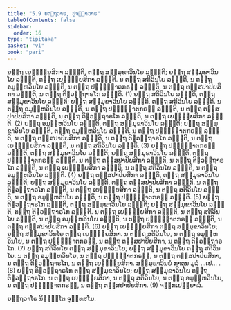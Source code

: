 ```yaml
---
title: "5.9 ຍຕ຺ຖວາຣ, ປຸຈ຺ຉາວາຣ"
tableOfContents: false
sidebar:
  order: 16
type: "tipitaka"
basket: "vi"
book: "pari"
---
```



<DynamicBreadcrumb />

<Division number="304" book="pari">

<Paragraph number="1311" book="pari">
ຍຕ຺ຖ ເຍຠຸຍ຺ຍສິກາ ລພ຺ຠຕິ, ຕຕ຺ຖ ສມ຺ມຸຂາວິນໂຍ ລພ຺ຠຕິ; ຍຕ຺ຖ ສມ຺ມຸຂາວິນໂຍ ລພ຺ຠຕິ, ຕຕ຺ຖ ເຍຠຸຍ຺ຍສິກາ ລພ຺ຠຕິ. ນ ຕຕ຺ຖ ສຕິວິນໂຍ ລພ຺ຠຕິ, ນ ຕຕ຺ຖ ອມູຬ຺ຫວິນໂຍ ລພ຺ຠຕິ, ນ ຕຕ຺ຖ ປຏິຎ຺ຎາຕກຣຓໍ ລພ຺ຠຕິ, ນ ຕຕ຺ຖ ຕສ຺ສປາປິຍສິກາ ລພ຺ຠຕິ, ນ ຕຕ຺ຖ ຕິຓວຕ຺ຖາຣໂກ ລພ຺ຠຕິ. (1)
</Paragraph>

<Paragraph number="1312" book="pari">
ຍຕ຺ຖ ສຕິວິນໂຍ ລພ຺ຠຕິ, ຕຕ຺ຖ ສມ຺ມຸຂາວິນໂຍ ລພ຺ຠຕິ; ຍຕ຺ຖ ສມ຺ມຸຂາວິນໂຍ ລພ຺ຠຕິ, ຕຕ຺ຖ ສຕິວິນໂຍ ລພ຺ຠຕິ. ນ ຕຕ຺ຖ ອມູຬ຺ຫວິນໂຍ ລພ຺ຠຕິ, ນ ຕຕ຺ຖ ປຏິຎ຺ຎາຕກຣຓໍ ລພ຺ຠຕິ, ນ ຕຕ຺ຖ ຕສ຺ສປາປິຍສິກາ ລພ຺ຠຕິ, ນ ຕຕ຺ຖ ຕິຓວຕ຺ຖາຣໂກ ລພ຺ຠຕິ, ນ ຕຕ຺ຖ ເຍຠຸຍ຺ຍສິກາ ລພ຺ຠຕິ. (2)
</Paragraph>

<Paragraph number="1313" book="pari">
ຍຕ຺ຖ ອມູຬ຺ຫວິນໂຍ ລພ຺ຠຕິ, ຕຕ຺ຖ ສມ຺ມຸຂາວິນໂຍ ລພ຺ຠຕິ; ຍຕ຺ຖ ສມ຺ມຸຂາວິນໂຍ ລພ຺ຠຕິ, ຕຕ຺ຖ ອມູຬ຺ຫວິນໂຍ ລພ຺ຠຕິ. ນ ຕຕ຺ຖ ປຏິຎ຺ຎາຕກຣຓໍ ລພ຺ຠຕິ, ນ ຕຕ຺ຖ ຕສ຺ສປາປິຍສິກາ ລພ຺ຠຕິ, ນ ຕຕ຺ຖ ຕິຓວຕ຺ຖາຣໂກ ລພ຺ຠຕິ, ນ ຕຕ຺ຖ ເຍຠຸຍ຺ຍສິກາ ລພ຺ຠຕິ, ນ ຕຕ຺ຖ ສຕິວິນໂຍ ລພ຺ຠຕິ. (3)
</Paragraph>

<Paragraph number="1314" book="pari">
ຍຕ຺ຖ ປຏິຎ຺ຎາຕກຣຓໍ ລພ຺ຠຕິ, ຕຕ຺ຖ ສມ຺ມຸຂາວິນໂຍ ລພ຺ຠຕິ; ຍຕ຺ຖ ສມ຺ມຸຂາວິນໂຍ ລພ຺ຠຕິ, ຕຕ຺ຖ ປຏິຎ຺ຎາຕກຣຓໍ ລພ຺ຠຕິ. ນ ຕຕ຺ຖ ຕສ຺ສປາປິຍສິກາ ລພ຺ຠຕິ, ນ ຕຕ຺ຖ ຕິຓວຕ຺ຖາຣໂກ ລພ຺ຠຕິ, ນ ຕຕ຺ຖ ເຍຠຸຍ຺ຍສິກາ ລພ຺ຠຕິ, ນ ຕຕ຺ຖ ສຕິວິນໂຍ ລພ຺ຠຕິ, ນ ຕຕ຺ຖ ອມູຬ຺ຫວິນໂຍ ລພ຺ຠຕິ. (4)
</Paragraph>

<Paragraph number="1315" book="pari">
ຍຕ຺ຖ ຕສ຺ສປາປິຍສິກາ ລພ຺ຠຕິ, ຕຕ຺ຖ ສມ຺ມຸຂາວິນໂຍ ລພ຺ຠຕິ; ຍຕ຺ຖ ສມ຺ມຸຂາວິນໂຍ ລພ຺ຠຕິ, ຕຕ຺ຖ ຕສ຺ສປາປິຍສິກາ ລພ຺ຠຕິ. ນ ຕຕ຺ຖ ຕິຓວຕ຺ຖາຣໂກ ລພ຺ຠຕິ, ນ ຕຕ຺ຖ ເຍຠຸຍ຺ຍສິກາ ລພ຺ຠຕິ, ນ ຕຕ຺ຖ ສຕິວິນໂຍ ລພ຺ຠຕິ, ນ ຕຕ຺ຖ ອມູຬ຺ຫວິນໂຍ ລພ຺ຠຕິ, ນ ຕຕ຺ຖ ປຏິຎ຺ຎາຕກຣຓໍ ລພ຺ຠຕິ. (5)
</Paragraph>

<Paragraph number="1316" book="pari">
ຍຕ຺ຖ ຕິຓວຕ຺ຖາຣໂກ ລພ຺ຠຕິ, ຕຕ຺ຖ ສມ຺ມຸຂາວິນໂຍ ລພ຺ຠຕິ; ຍຕ຺ຖ ສມ຺ມຸຂາວິນໂຍ ລພ຺ຠຕິ, ຕຕ຺ຖ ຕິຓວຕ຺ຖາຣໂກ ລພ຺ຠຕິ. ນ ຕຕ຺ຖ ເຍຠຸຍ຺ຍສິກາ ລພ຺ຠຕິ, ນ ຕຕ຺ຖ ສຕິວິນໂຍ ລພ຺ຠຕິ, ນ ຕຕ຺ຖ ອມູຬ຺ຫວິນໂຍ ລພ຺ຠຕິ, ນ ຕຕ຺ຖ ປຏິຎ຺ຎາຕກຣຓໍ ລພ຺ຠຕິ, ນ ຕຕ຺ຖ ຕສ຺ສປາປິຍສິກາ ລພ຺ຠຕິ. (6)
</Paragraph>

<Paragraph number="1317" book="pari">
ຍຕ຺ຖ ເຍຠຸຍ຺ຍສິກາ ຕຕ຺ຖ ສມ຺ມຸຂາວິນໂຍ; ຍຕ຺ຖ ສມ຺ມຸຂາວິນໂຍ ຕຕ຺ຖ ເຍຠຸຍ຺ຍສິກາ. ນ ຕຕ຺ຖ ສຕິວິນໂຍ, ນ ຕຕ຺ຖ ອມູຬ຺ຫວິນໂຍ, ນ ຕຕ຺ຖ ປຏິຎ຺ຎາຕກຣຓໍ, ນ ຕຕ຺ຖ ຕສ຺ສປາປິຍສິກາ, ນ ຕຕ຺ຖ ຕິຓວຕ຺ຖາຣໂກ. (7)
</Paragraph>

<Paragraph number="1318" book="pari">
ຍຕ຺ຖ ສຕິວິນໂຍ ຕຕ຺ຖ ສມ຺ມຸຂາວິນໂຍ; ຍຕ຺ຖ ສມ຺ມຸຂາວິນໂຍ ຕຕ຺ຖ ສຕິວິນໂຍ. ນ ຕຕ຺ຖ ອມູຬ຺ຫວິນໂຍ, ນ ຕຕ຺ຖ ປຏິຎ຺ຎາຕກຣຓໍ, ນ ຕຕ຺ຖ ຕສ຺ສປາປິຍສິກາ, ນ ຕຕ຺ຖ ຕິຓວຕ຺ຖາຣໂກ, ນ ຕຕ຺ຖ ເຍຠຸຍ຺ຍສິກາ. ສມ຺ມຸຂາວິນຍໍ ກາຕຸນ ມູລໍ …ເປ… . (8)
</Paragraph>

<Paragraph number="1319" book="pari">
ຍຕ຺ຖ ຕິຓວຕ຺ຖາຣໂກ ຕຕ຺ຖ ສມ຺ມຸຂາວິນໂຍ; ຍຕ຺ຖ ສມ຺ມຸຂາວິນໂຍ ຕຕ຺ຖ ຕິຓວຕ຺ຖາຣໂກ. ນ ຕຕ຺ຖ ເຍຠຸຍ຺ຍສິກາ, ນ ຕຕ຺ຖ ສຕິວິນໂຍ, ນ ຕຕ຺ຖ ອມູຬ຺ຫວິນໂຍ, ນ ຕຕ຺ຖ ປຏິຎ຺ຎາຕກຣຓໍ, ນ ຕຕ຺ຖ ຕສ຺ສປາປິຍສິກາ. (9)

</Paragraph>
</Division>

<Paragraph number="1320" type="center" book="pari">
ຈກ຺ກເປຍ຺ຍາລໍ.

  
ຍຕ຺ຖວາໂຣ ນິຏ຺ຐິໂຕ ຈຸທ຺ທສໂມ.
</Paragraph>